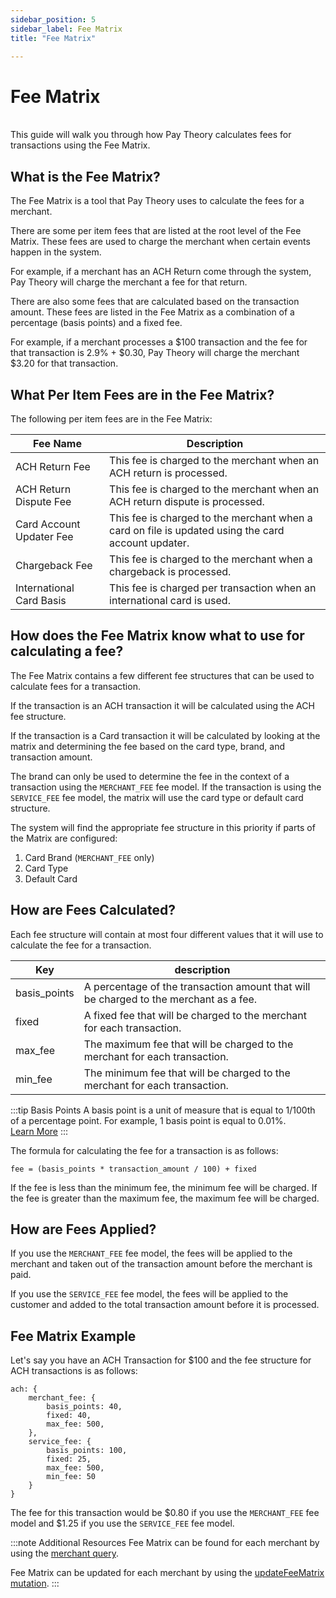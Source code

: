 ```yaml
---
sidebar_position: 5
sidebar_label: Fee Matrix
title: "Fee Matrix"

---
```



# Fee Matrix
<br/>
This guide will walk you through how Pay Theory calculates fees for transactions using the Fee Matrix.

## What is the Fee Matrix?

The Fee Matrix is a tool that Pay Theory uses to calculate the fees for a merchant.

There are some per item fees that are listed at the root level of the Fee Matrix. These fees are used to charge the merchant when certain events happen in the system.

For example, if a merchant has an ACH Return come through the system, Pay Theory will charge the merchant a fee for that return.

There are also some fees that are calculated based on the transaction amount. These fees are listed in the Fee Matrix as a combination of a percentage (basis points) and a fixed fee.

For example, if a merchant processes a $100 transaction and the fee for that transaction is 2.9% + $0.30, Pay Theory will charge the merchant $3.20 for that transaction.

## What Per Item Fees are in the Fee Matrix?

The following per item fees are in the Fee Matrix:

| Fee Name                 | Description                                                                                        |
|--------------------------|----------------------------------------------------------------------------------------------------|
| ACH Return Fee           | This fee is charged to the merchant when an ACH return is processed.                               |
| ACH Return Dispute Fee   | This fee is charged to the merchant when an ACH return dispute is processed.                       |
| Card Account Updater Fee | This fee is charged to the merchant when a card on file is updated using the card account updater. |
| Chargeback Fee           | This fee is charged to the merchant when a chargeback is processed.                                |
| International Card Basis | This fee is charged per transaction when an international card is used.                            |

## How does the Fee Matrix know what to use for calculating a fee?

The Fee Matrix contains a few different fee structures that can be used to calculate fees for a transaction.

If the transaction is an ACH transaction it will be calculated using the ACH fee structure.

If the transaction is a Card transaction it will be calculated by looking at the matrix and determining the fee based on the card type, brand, and transaction amount.

The brand can only be used to determine the fee in the context of a transaction using the `MERCHANT_FEE` fee model. If the transaction is using the `SERVICE_FEE` fee model, the matrix will use the card type or default card structure.

The system will find the appropriate fee structure in this priority if parts of the Matrix are configured:

1. Card Brand (`MERCHANT_FEE` only)
2. Card Type
3. Default Card

## How are Fees Calculated?

Each fee structure will contain at most four different values that it will use to calculate the fee for a transaction.

| Key          | description                                                                           |
|--------------|---------------------------------------------------------------------------------------|
| basis_points | A percentage of the transaction amount that will be charged to the merchant as a fee. |
| fixed        | A fixed fee that will be charged to the merchant for each transaction.                |
| max_fee      | The maximum fee that will be charged to the merchant for each transaction.            |
| min_fee      | The minimum fee that will be charged to the merchant for each transaction.            |

:::tip Basis Points
A basis point is a unit of measure that is equal to 1/100th of a percentage point. For example, 1 basis point is equal to 0.01%.<br/>
<a href= "https://www.paytheory.com/blog/what-is-a-basis-point" class="button button--primary button--md">Learn More</a>
:::

The formula for calculating the fee for a transaction is as follows:

```
fee = (basis_points * transaction_amount / 100) + fixed
```

If the fee is less than the minimum fee, the minimum fee will be charged. If the fee is greater than the maximum fee, the maximum fee will be charged.

## How are Fees Applied?

If you use the `MERCHANT_FEE` fee model, the fees will be applied to the merchant and taken out of the transaction amount before the merchant is paid.

If you use the `SERVICE_FEE` fee model, the fees will be applied to the customer and added to the total transaction amount before it is processed.

## Fee Matrix Example

Let's say you have an ACH Transaction for $100 and the fee structure for ACH transactions is as follows:

```
ach: {
    merchant_fee: {
        basis_points: 40,
        fixed: 40,
        max_fee: 500,
    },
    service_fee: {
        basis_points: 100,
        fixed: 25,
        max_fee: 500,
        min_fee: 50
    }
}
```

The fee for this transaction would be $0.80 if you use the `MERCHANT_FEE` fee model and $1.25 if you use the `SERVICE_FEE` fee model.

:::note Additional Resources
Fee Matrix can be found for each merchant by using the [merchant query](/docs/api/merchant#query-merchant).

Fee Matrix can be updated for each merchant by using the [updateFeeMatrix mutation](/docs/api/merchant#update-fee-matrix).
:::